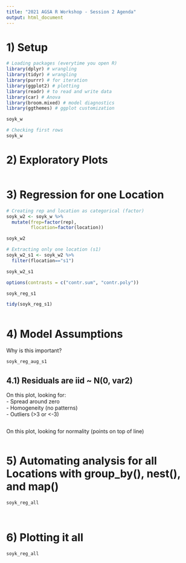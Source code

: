 ```yaml
---
title: "2021 AGSA R Workshop - Session 2 Agenda"
output: html_document
---
```


# 1) Setup  
```r
# Loading packages (everytime you open R)
library(dplyr) # wrangling
library(tidyr) # wrangling
library(purrr) # for iteration
library(ggplot2) # plotting
library(readr) # to read and write data
library(car) # Anova
library(broom.mixed) # model diagnostics
library(ggthemes) # ggplot customization

```


```r
soyk_w 

# Checking first rows
soyk_w

```

# 2) Exploratory Plots 
```r

```

# 3) Regression for one Location  
```r
# Creating rep and location as categorical (factor)
soyk_w2 <- soyk_w %>%
  mutate(frep=factor(rep),
         flocation=factor(location)) 

soyk_w2
```

```r
# Extracting only one location (s1)
soyk_w2_s1 <- soyk_w2 %>%
  filter(flocation=="s1")

soyk_w2_s1

```

```r
options(contrasts = c("contr.sum", "contr.poly"))

soyk_reg_s1 

```

```r
tidy(soyk_reg_s1)
```

```r

```

# 4) Model Assumptions  
Why is this important?  

```r
soyk_reg_aug_s1 
```


## 4.1) Residuals are iid ~ N(0, var2)  

On this plot, looking for:  
- Spread around zero  
- Homogeneity (no patterns)  
- Outliers (>3 or <-3)  

```r

```

On this plot, looking for normality (points on top of line)
```r

```

# 5) Automating analysis for all Locations with group_by(), nest(), and map()  
```r
soyk_reg_all

```

```r

```

```r

```

# 6) Plotting it all  
```r
soyk_reg_all 

```

